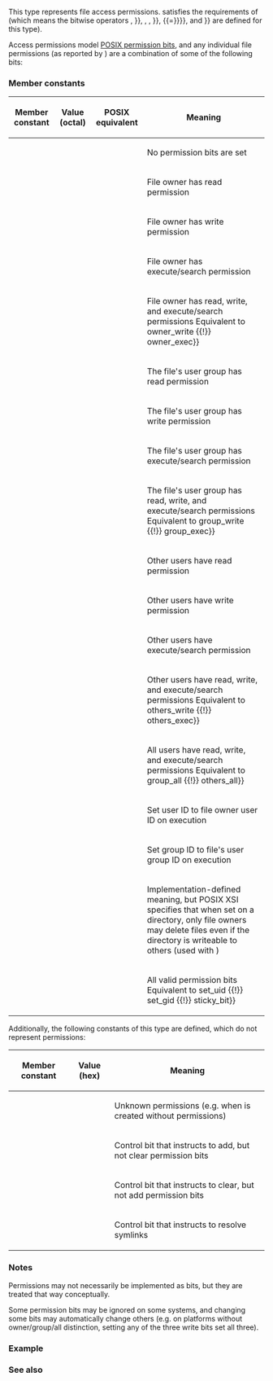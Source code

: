 {{cpp/experimental/fs/title|perms}}
{{cpp/experimental/fs/navbar}}
{{dcl begin}}
{{dcl header|experimental/filesystem}}
{{dcl|since=fs_ts|1=
enum class perms;
}}
{{dcl end}}

This type represents file access permissions. {{tt|perms}} satisfies the requirements of {{named req|BitmaskType}} (which means the bitwise operators {{c|operator&amp;}}, {{c|operator{{!}}}}, {{c|operator^}}, {{c|operator~}}, {{c|operator&amp;{{=}}}}, {{c|operator{{!}}{{=}}}}, and {{c|operator^{{=}}}} are defined for this type).

Access permissions model [https://pubs.opengroup.org/onlinepubs/9699919799/basedefs/sys_stat.h.html POSIX permission bits], and any individual file permissions (as reported by {{rlp|status}}) are a combination of some of the following bits:

===Member constants===
{|class="wikitable" style="text-align:left; font-size:85%; max-width:90em;"
|-
!Member constant
!Value (octal)
!POSIX equivalent
!Meaning
|-
|{{tt|none}}
|{{c|0}}
|
|No permission bits are set
|-
|{{tt|owner_read}}
|{{c|0400}}
|{{c|S_IRUSR}}
|File owner has read permission
|-
|{{tt|owner_write}}
|{{c|0200}}
|{{c|S_IWUSR}}
|File owner has write permission
|-
|{{tt|owner_exec}}
|{{c|0100}}
|{{c|S_IXUSR}}
|File owner has execute/search permission
|-
|{{tt|owner_all}}
|{{c|0700}}
|{{c|S_IRWXU}}
|File owner has read, write, and execute/search permissions
Equivalent to {{c|owner_read {{!}} owner_write {{!}} owner_exec}}
|-
|{{tt|group_read}}
|{{c|040}}
|{{c|S_IRGRP}}
|The file's user group has read permission
|-
|{{tt|group_write}}
|{{c|020}}
|{{c|S_IWGRP}}
|The file's user group has write permission
|-
|{{tt|group_exec}}
|{{c|010}}
|{{c|S_IXGRP}}
|The file's user group has execute/search permission
|-
|{{tt|group_all}}
|{{c|070}}
|{{c|S_IRWXG}}
|The file's user group has read, write, and execute/search permissions
Equivalent to {{c|group_read {{!}} group_write {{!}} group_exec}}
|-
|{{tt|others_read}}
|{{c|04}}
|{{c|S_IROTH}}
|Other users have read permission
|-
|{{tt|others_write}}
|{{c|02}}
|{{c|S_IWOTH}}
|Other users have write permission
|-
|{{tt|others_exec}}
|{{c|01}}
|{{c|S_IXOTH}}
|Other users have execute/search permission
|-
|{{tt|others_all}}
|{{c|07}}
|{{c|S_IRWXO}}
|Other users have read, write, and execute/search permissions
Equivalent to {{c|others_read {{!}} others_write {{!}} others_exec}}
|-
|{{tt|all}}
|{{c|0777}}
|
|All users have read, write, and execute/search permissions
Equivalent to {{c|owner_all {{!}} group_all {{!}} others_all}}
|-
|{{tt|set_uid}}
|{{c|04000}}
|{{c|S_ISUID}}
|Set user ID to file owner user ID on execution
|-
|{{tt|set_gid}}
|{{c|02000}}
|{{c|S_ISGID}}
|Set group ID to file's user group ID on execution
|-
|{{tt|sticky_bit}}
|{{c|01000}}
|{{c|S_ISVTX}}
|Implementation-defined meaning, but POSIX XSI specifies that when set on a directory, only file owners may delete files even if the directory is writeable to others (used with {{c|/tmp}})
|-
|{{tt|mask}}
|{{c|07777}}
|
|All valid permission bits
Equivalent to {{c|all {{!}} set_uid {{!}} set_gid {{!}} sticky_bit}}
|}

Additionally, the following constants of this type are defined, which do not represent permissions:

{|class="wikitable" style="text-align:left; font-size:85%; max-width:90em;"
|-
!Member constant
!Value (hex)
!Meaning
|-
|{{tt|unknown}}
|{{c|0xFFFF}}
|Unknown permissions (e.g. when {{rlp|file_status}} is created without permissions)
|-
|{{tt|add_perms}}
|{{c|0x10000}}
|Control bit that instructs {{rlp|permissions}} to add, but not clear permission bits
|-
|{{tt|remove_perms}}
|{{c|0x20000}}
|Control bit that instructs {{rlp|permissions}} to clear, but not add permission bits
|-
|{{tt|resolve_symlinks}}
|{{c|0x40000}}
|Control bit that instructs {{rlp|permissions}} to resolve symlinks
|}

===Notes===
Permissions may not necessarily be implemented as bits, but they are treated that way conceptually.

Some permission bits may be ignored on some systems, and changing some bits may automatically change others (e.g. on platforms without owner/group/all distinction, setting any of the three write bits set all three).

===Example===
{{cpp/experimental/fs/permissions_example}}

===See also===
{{dsc begin}}
{{dsc inc|cpp/experimental/fs/dsc status}}
{{dsc inc|cpp/experimental/fs/dsc permissions}}
{{dsc end}}